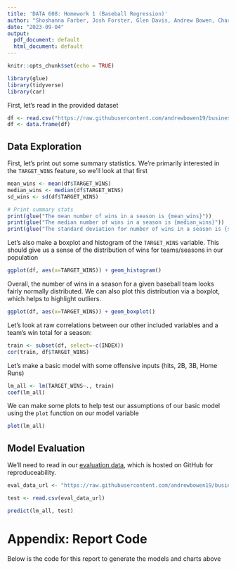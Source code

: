 ```yaml
---
title: 'DATA 608: Homework 1 (Baseball Regression)'
author: "Shoshanna Farber, Josh Forster, Glen Davis, Andrew Bowen, Charles Ugiagbe"
date: "2023-09-04"
output:
  pdf_document: default
  html_document: default
---
```


```r
knitr::opts_chunk$set(echo = TRUE)
```

```r
library(glue)
library(tidyverse)
library(car)
```
First, let's read in the provided dataset
```r
df <- read.csv("https://raw.githubusercontent.com/andrewbowen19/businessAnalyticsDataMiningDATA621/main/data/moneyball-training-data.csv")
df <- data.frame(df)
```


## Data Exploration

First, let's print out some summary statistics. We're primarily interested in the `TARGET_WINS` feature, so we'll look at that first
```r
mean_wins <- mean(df$TARGET_WINS)
median_wins <- median(df$TARGET_WINS)
sd_wins <- sd(df$TARGET_WINS)

# Print summary stats
print(glue("The mean number of wins in a season is {mean_wins}"))
print(glue("The median number of wins in a season is {median_wins}"))
print(glue("The standard deviation for number of wins in a season is {sd_wins}"))
```

Let's also make a boxplot and histogram of the `TARGET_WINS` variable. This should give us a sense of the distribution of wins for teams/seasons in our population

```r
ggplot(df, aes(x=TARGET_WINS)) + geom_histogram()
```

Overall, the number of wins in a season for a given baseball team looks fairly normally distributed. We can also plot this distribution via a boxplot, which helps to highlight outliers.


```r
ggplot(df, aes(x=TARGET_WINS)) + geom_boxplot()
```


Let's look at raw correlations between our other included variables and a team's win total for a season: 

```r
train <- subset(df, select=-c(INDEX))
cor(train, df$TARGET_WINS)
```

Let's make a basic model with some offensive inputs (hits, 2B, 3B, Home Runs)
```r
lm_all <- lm(TARGET_WINS~., train)
coef(lm_all)
```


We can make some plots to help test our assumptions of our basic model using the `plot` function on our model variable



```r
plot(lm_all)
```







## Model Evaluation
We'll need to read in our [evaluation data](https://github.com/andrewbowen19/businessAnalyticsDataMiningDATA621/blob/main/data/moneyball-evaluation-data.csv), which is hosted on GitHub for reproduceability. 

```r
eval_data_url <- "https://raw.githubusercontent.com/andrewbowen19/businessAnalyticsDataMiningDATA621/main/data/moneyball-evaluation-data.csv"

test <- read.csv(eval_data_url)
```


```r
predict(lm_all, test)
```

# Appendix: Report Code
Below is the code for this report to generate the models and charts above

```r
```

